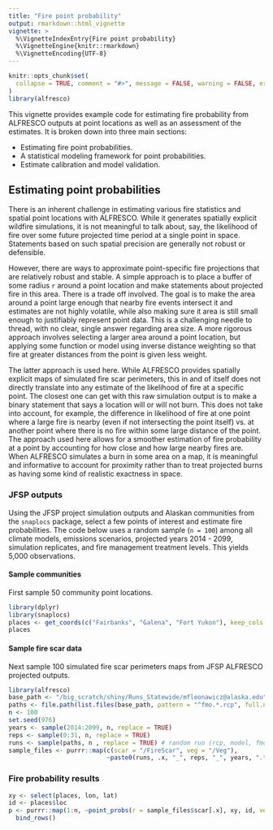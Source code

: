 ```yaml
---
title: "Fire point probability"
output: rmarkdown::html_vignette
vignette: >
  %\VignetteIndexEntry{Fire point probability}
  %\VignetteEngine{knitr::rmarkdown}
  %\VignetteEncoding{UTF-8}
---
```


```r
knitr::opts_chunk$set(
  collapse = TRUE, comment = "#>", message = FALSE, warning = FALSE, error = FALSE, tidy = TRUE
)
library(alfresco)
```

This vignette provides example code for estimating fire probability from ALFRESCO outputs at point locations as well as an assessment of the estimates.
It is broken down into three main sections:

* Estimating fire point probabilities.
* A statistical modeling framework for point probabilities.
* Estimate calibration and model validation.

## Estimating point probabilities

There is an inherent challenge in estimating various fire statistics and spatial point locations with ALFRESCO.
While it generates spatially explicit wildfire simulations, it is not meaningful to talk about, say, the likelihood of fire
over some future projected time period at a single point in space. Statements based on such spatial precision are generally
not robust or defensible.

However, there are ways to approximate point-specific fire projections that are relatively robust and stable.
A simple approach is to place a buffer of some radius `r` around a point location and make statements about projected fire in
this area. There is a trade off involved. The goal is to make the area around a point large enough that nearby fire events
intersect it and estimates are not highly volatile, while also making sure it area is still small enough to justifiably represent
point data. This is a challenging needle to thread, with no clear, single answer regarding area size.
A more rigorous approach involves selecting a larger area around a point location, but applying some function or model using
inverse distance weighting so that fire at greater distances from the point is given less weight.

The latter approach is used here. While ALFRESCO provides spatially explicit maps of simulated fire scar perimeters,
this in and of itself does not directly translate into any estimate of the likelihood of fire at a specific point.
The closest one can get with this raw simulation output is to make a binary statement that says a location will or will not burn.
This does not take into account, for example, the difference in likelihood of fire at one point where a large fire is nearby (even 
if not intersecting the point itself) vs. at another point where there is no fire within some large distance of the point.
The approach used here allows for a smoother estimation of fire probability at a point by accounting for how close and how large
nearby fires are. When ALFRESCO simulates a burn in some area on a map, it is meaningful and informative to account for proximity 
rather than to treat projected burns as having some kind of realistic exactness in space.

### JFSP outputs

Using the JFSP project simulation outputs and Alaskan communities from the `snaplocs` package, select a few points of interest and estimate 
fire probabilities. The code below uses a random sample (`n = 100`) among all climate models, emissions scenarios, projected years 2014 - 2099,
simulation replicates, and fire management treatment levels. This yields 5,000 observations.

#### Sample communities

First sample 50 community point locations.

```r
library(dplyr)
library(snaplocs)
places <- get_coords(c("Fairbanks", "Galena", "Fort Yukon"), keep_cols = TRUE) %>% slice(1:3)
places
```

#### Sample fire scar data

Next sample 100 simulated fire scar perimeters maps from JFSP ALFRESCO projected outputs.

```r
library(alfresco)
base_path <- "/big_scratch/shiny/Runs_Statewide/mfleonawicz@alaska.edu"
paths <- file.path(list.files(base_path, pattern = "^fmo.*.rcp", full.names = TRUE), "Maps")
n <- 100
set.seed(976)
years <- sample(2014:2099, n, replace = TRUE)
reps <- sample(0:31, n, replace = TRUE)
runs <- sample(paths, n , replace = TRUE) # random run (rcp, model, fmo)
sample_files <- purrr::map(c(scar = "/FireScar", veg = "/Veg"), 
                           ~paste0(runs, .x, "_", reps, "_", years, ".tif"))
```

### Fire probability results

```r
xy <- select(places, lon, lat)
id <- places$loc
p <- purrr::map(1:n, ~point_probs(r = sample_files$scar[.x], xy, id, veg = sample_files$veg[.x])) %>% 
  bind_rows()
```

